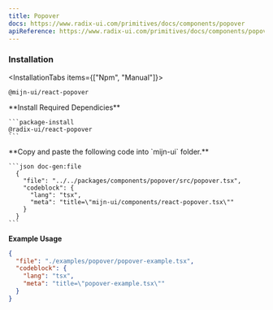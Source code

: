 ```yaml
---
title: Popover
docs: https://www.radix-ui.com/primitives/docs/components/popover
apiReference: https://www.radix-ui.com/primitives/docs/components/popover#api-reference
---
```



<ComponentPreview>
  <PopoverExample />
</ComponentPreview>

### Installation

<InstallationTabs items={["Npm", "Manual"]}>
  <InstallationTabsContent value="Npm">
  ```package-install
  @mijn-ui/react-popover
  ```
  </InstallationTabsContent>
  <InstallationTabsContent value="Manual">
  <Steps>
  <Step>
    **Install Required Dependicies**

    ```package-install
    @radix-ui/react-popover
    ```
  </Step>

  <Step>
    **Copy and paste the following code into  `mijn-ui` folder.**

    ```json doc-gen:file
      {
        "file": "../../packages/components/popover/src/popover.tsx",
        "codeblock": {
          "lang": "tsx",
          "meta": "title=\"mijn-ui/components/react-popover.tsx\""
        }
      }
    ```
  </Step>

</Steps>
</InstallationTabsContent>
</InstallationTabs>

**Example Usage**

```json doc-gen:file
{
  "file": "./examples/popover/popover-example.tsx",
  "codeblock": {
    "lang": "tsx",
    "meta": "title=\"popover-example.tsx\""
  }
}
```

